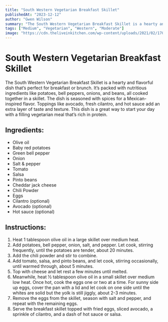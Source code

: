 ```yaml
---
title: "South Western Vegetarian Breakfast Skillet"
publishedAt: "2023-12-12"
author: "Gwen Wilson"
summary: "The South Western Vegetarian Breakfast Skillet is a hearty and flavorful dish that’s perfect for breakfast or brunch. It’s packed with nutritious ingredients like potatoes, bell peppers, onions, and beans, all cooked together in a skillet. The dish is seasoned with spices for a Mexican-inspired flavor."
tags: ["Medium", "Vegetarian", "Western", "Moderate"]
image: "https://cdn.theliveinkitchen.com/wp-content/uploads/2021/02/17090455/Southwest-Veggie-Breakfast-Skillet-The-Live-In-Kitchen-Featured.jpg"
---
```


<!-- https://www.yummly.com/recipe/South-Western-Vegetarian-Breakfast-Skillet-1011981 -->

# South Western Vegetarian Breakfast Skillet
The South Western Vegetarian Breakfast Skillet is a hearty and flavorful dish that’s perfect for breakfast or brunch. It’s packed with nutritious ingredients like potatoes, bell peppers, onions, and beans, all cooked together in a skillet. The dish is seasoned with spices for a Mexican-inspired flavor. Toppings like avocado, fresh cilantro, and hot sauce add an extra layer of taste and texture. This dish is a great way to start your day with a filling vegetarian meal that’s rich in protein.

## Ingredients:
- Olive oil
- Baby red potatoes
- Green bell pepper
- Onion
- Salt & pepper
- Tomato
- Salsa
- Pinto beans
- Cheddar jack cheese
- Chili Powder
- Eggs
- Cilantro (optional)
- Avocado (optional)
- Hot sauce (optional)

## Instructions:
1. Heat 1 tablespoon olive oil in a large skillet over medium heat.
2. Add potatoes, bell pepper, onion, salt, and pepper. Let cook, stirring frequently, until the potatoes are tender, about 20 minutes.
3. Add the chili powder and stir to combine.
4. Add tomato, salsa, and pinto beans, and let cook, stirring occasionally, until warmed through, about 5 minutes.
5. Top with cheese and let rest a few minutes until melted.
6. Meanwhile, heat ½ tablespoon olive oil in a small skillet over medium low heat. Once hot, cook the eggs one or two at a time. For sunny side up eggs, cover the pan with a lid and let cook on one side until the whites are solid but the yolk is still jiggly, about 2-3 minutes.
7. Remove the eggs from the skillet, season with salt and pepper, and repeat with the remaining eggs.
8. Serve the breakfast skillet topped with fried eggs, sliced avocado, a sprinkle of cilantro, and a dash of hot sauce or salsa.